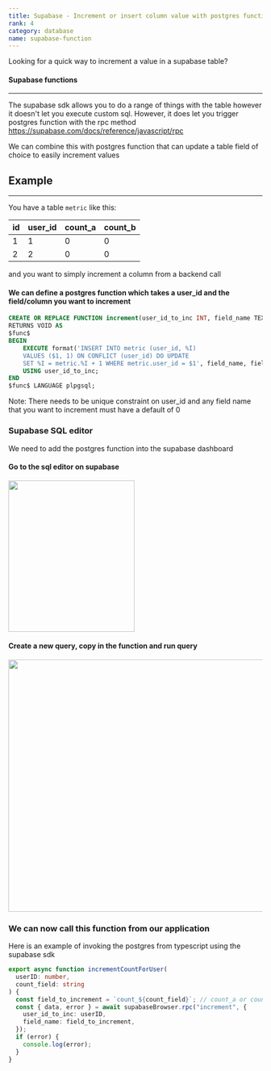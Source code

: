```yaml
---
title: Supabase - Increment or insert column value with postgres functions
rank: 4
category: database
name: supabase-function
---
```


Looking for a quick way to increment a value in a supabase table?

#### Supabase functions

---

The supabase sdk allows you to do a range of things with the table however it doesn't let you execute custom sql. However, it does let you trigger postgres function with the rpc method https://supabase.com/docs/reference/javascript/rpc

We can combine this with postgres function that can update a table field of choice to easily increment values

## Example

---

You have a table `metric` like this:

| id  | user_id | count_a | count_b |
| --- | ------- | ------- | ------- |
| 1   | 1       | 0       | 0       |
| 2   | 2       | 0       | 0       |

and you want to simply increment a column from a backend call


#### We can define a postgres function which takes a user_id and the field/column you want to increment


```sql
CREATE OR REPLACE FUNCTION increment(user_id_to_inc INT, field_name TEXT)
RETURNS VOID AS
$func$
BEGIN
    EXECUTE format('INSERT INTO metric (user_id, %I)
    VALUES ($1, 1) ON CONFLICT (user_id) DO UPDATE
    SET %I = metric.%I + 1 WHERE metric.user_id = $1', field_name, field_name, field_name, field_name)
    USING user_id_to_inc;
END
$func$ LANGUAGE plpgsql;
```

Note: There needs to be unique constraint on user_id and any field name that you want to increment must have a default of 0

### Supabase SQL editor

We need to add the postgres function into the supabase dashboard

#### Go to the sql editor on supabase

<Image src={supabaseImage1} alt="" width="250" height="300" />

#### Create a new query, copy in the function and run query

<Image src={supabaseImage2} alt="" width="600" height="500" />

### We can now call this function from our application

Here is an example of invoking the postgres from typescript using the supabase sdk

```typescript
export async function incrementCountForUser(
  userID: number,
  count_field: string
) {
  const field_to_increment = `count_${count_field}`; // count_a or count_b
  const { data, error } = await supabaseBrowser.rpc("increment", {
    user_id_to_inc: userID,
    field_name: field_to_increment,
  });
  if (error) {
    console.log(error);
  }
}
```
